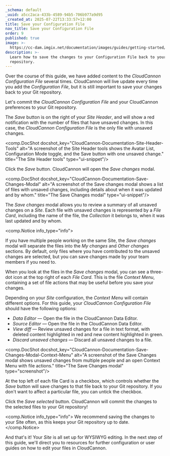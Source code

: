 ```yaml
---
_schema: default
_uuid: a5cc2aca-433b-4589-94b5-706b977a9d95
_created_at: 2025-07-22T13:33:57+12:00
title: Save your Configuration File
nav_title: Save your Configuration File
order: 9
published: true
image: >-
  https://cc-dam.imgix.net/documentation/images/guides/getting-started/guide-thumbnails/CloudCannon-Getting-Started-Thumbnail-Universal.png
description: >-
  Learn how to save the changes to your Configuration File back to your Git
  repository.
---
```

Over the course of this guide, we have added content to the *CloudCannon Configuration File* several times. CloudCannon will live update every time you add the *Configuration File*, but it is still important to save your changes back to your Git repository.

Let's commit the *CloudCannon Configuration File* and your CloudCannon preferences to your Git repository.

The *Save* button is on the right of your *Site Header*, and will show a red notification with the number of files that have unsaved changes. In this case, the *CloudCannon Configuration File* is the only file with unsaved changes.

<comp.DocShot docshot_key="CloudCannon-Documentation-Site-Header-Tools" alt="A screenshot of the Site Header tools shows the Avatar List, Configuration Mode toggle, and the Save button with one unsaved change." title="The Site Header tools" type="ui-snippet"/>

Click the *Save* button. CloudCannon will open the *Save changes* modal.

<comp.DocShot docshot_key="CloudCannon-Documentation-Save-Changes-Modal" alt="A screenshot of the Save changes modal shows a list of files with unsaved changes, including details about when it was updated and by whom." title="The Save Changes modal" type="ui-snippet"/>

The *Save changes* modal allows you to review a summary of all unsaved changes on a *Site*. Each file with unsaved changes is represented by a *File Card*, including the name of the file, the *Collection* it belongs to, when it was last updated and by whom.

<comp.Notice info_type="info">
  <p>If you have multiple people working on the same Site, the <em>Save changes</em> modal will separate the files into the <em>My changes</em> and <em>Other changes</em> sections. By default, only files where you have contributed to the unsaved changes are selected, but you can save changes made by your team members if you need to.</p><comp.DocShot docshot_key="CloudCannon-Documentation-Save-Changes-Modal-Multiple-Contributors" alt="A screenshot of the Save changes modal shows that multiple contributors have files with unsaved changes." title="The Save Changes modal" type="ui-snippet"/>
</comp.Notice>

When you look at the files in the *Save changes* modal, you can see a three-dot icon at the top right of each *File Card*. This is the file *Context Menu*, containing a set of file actions that may be useful before you save your changes.

Depending on your *Site* configuration, the *Context Menu* will contain different options. For this guide, your *CloudCannon Configuration File* should have the following options:

* *Data Editor* — Open the file in the CloudCannon Data Editor.
* *Source Editor* — Open the file in the CloudCannon Data Editor.
* *View diff* — Review unsaved changes for a file in text format, with deleted content highlighted in red and new content highlighted in green.
* *Discard unsaved changes* — Discard all unsaved changes to a file.

<comp.DocShot docshot_key="CloudCannon-Documentation-Save-Changes-Modal-Context-Menu" alt="A screenshot of the Save Changes modal shows unsaved changes from multiple people and an open Context Menu with file actions." title="The Save Changes modal" type="screenshot"/>

At the top left of each file Card is a checkbox, which controls whether the *Save* button will save changes to that file back to your Git repository. If you don't want to affect a particular file, you can untick the checkbox.

Click the *Save selected* button. CloudCannon will commit the changes to the selected files to your Git repository!

<comp.Notice info_type="info">
  We recommend saving the changes to your Site often, as this keeps your Git repository up to date.
</comp.Notice>

And that's it! Your *Site* is all set up for WYSIWYG editing. In the next step of this guide, we'll direct you to resources for further configuration or user guides on how to edit your files in CloudCannon.